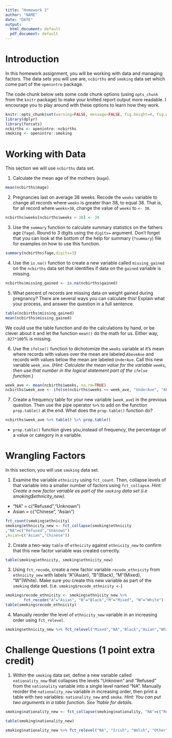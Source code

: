 ```yaml
---
title: "Homework 2"
author: "NAME"
date: "DATE"
output:
  html_document: default
  pdf_document: default
---
```


# Introduction

In this homework assignment, you will be working with data and managing factors. The data sets you will use are, `ncbirths` and `smoking` data set which come part of the `openintro` package.

The code chunk below sets some code chunk options (using `opts_chunk` from the `knitr` package) to make your knitted report output more readable. I encourage you to play around with these options to learn how they work. 

```r
knitr::opts_chunk$set(warning=FALSE, message=FALSE, fig.height=4, fig.width=5, fig.align='center') 
library(dplyr)
library(forcats)
ncbirths <- openintro::ncbirths
smoking <- openintro::smoking
```

# Working with Data

This section we will use `ncbirths` data set. 

1. Calculate the mean age of the mothers (`mage`).
```r
mean(ncbirths$mage)
```

2. Pregnancies last on average 38 weeks. Recode the `weeks` variable to change all records where `weeks` is greater than 38, to equal 38. That is, for all record where `weeks>38`, change the value of `weeks` to `<- 38`.

```r
ncbirths$weeks[ncbirths$weeks > 38] <- 38
```

3. Use the `summary` function to calculate summary statistics on the fathers age (`fage`). Round to 3 digits using the `digits=` argument. Don't forget that you can look at the bottom of the help for summary (`?summary`) file for examples on how to use this function.  
```r
summary(ncbirths$fage,digits=3)
```

4. Use the `is.na()` function to create a new variable called `missing_gained` on the `ncbirths` data set that identifies if data on the `gained` variable is missing.

```r
ncbirths$missing_gained <- is.na(ncbirths$gained)
```
   
5. What percent of records are missing data on weight gained during pregnancy? There are several ways you can calculate this! Explain what your process, and answer the question in a full sentence. 

```r
table(ncbirths$missing_gained)
mean(ncbirths$missing_gained)
```

We could use the table function and do the calculations by hand, or be clever about it and let the function `mean()` do the math for us. Either way, `.027*100`% is missing.


6. Use the `ifelse()` function to dichotomize the `weeks` variable at it's mean where records with values over the mean are labeled `AboveAve` and records with values below the mean are labeled `UnderAve`. Call this new variable `week_ave`. (_Hint: Calculate the mean value for the variable `weeks`, then use that number in the logical statement part of the `ifelse` function._)

```r
week_ave <- mean(ncbirths$weeks, na.rm=TRUE)
ncbirths$week_ave <- ifelse(ncbirths$weeks <= week_ave, "UnderAve", "AboveAve")
```

7. Create a frequency table for your new variable (`week_ave`) in the previous question. Then use the pipe operator `%>%` to add on the function `prop.table()` at the end. What does the `prop.table()` function do? 

```r
ncbirths$week_ave %>% table() %>% prop.table()
```
* `prop.table()` function gives you,instead of frequency, the percentage  of a value or category in a variable. 

# Wrangling Factors 

In this section, you will use `smoking` data set.

1. Examine the variable `ethnicity` using `fct_count`. Then, collapse levels of that variable into a smaller number of factors using `fct_collapse`. _Hint: Create a new factor variable as part of the `smoking` data set (i.e smoking$ethnicity_new)._

* "NA" = c("Refused","Unknown")
* Asian = c("Chinese", "Asian")

```r
fct_count(smoking$ethnicity)
smoking$ethnicity_new <- fct_collapse(smoking$ethnicity
,"NA"=c("Refused","Unknown")
,Asian=c("Asian","Chinese"))
```

2. Create a two-way `table` of `ethnicity` against `ethnicity_new` to confirm that this new factor variable was created correctly.

```r
table(smoking$ethnicity, smoking$ethnicity_new)
```

3. Using `fct_recode`, create a new factor variable `recode_ethnicity` from `ethnicity_new` with labels "A"(Asian), "B"(Black), "M"(Mixed), "W"(White). Make sure you create this new variable as part of the `smoking` data set. (i.e. `smoking$recode_ethnicity <-`) 

```r
smoking$recode_ethnicity <- smoking$ethnicity_new %>% 
        fct_recode("A"="Asian", "B"="Black","M"="Mixed", "W"="White")
table(smoking$recode_ethnicity)
```


4.  Manually reorder the level of `ethnicity_new` variable in an increasing order using `fct_relevel`.

```r
smoking$ethnicity_new %>% fct_relevel("Mixed","NA","Black","Asian","White") %>% table()
```



# Challenge Questions (1 point extra credit)

1. Within the `smoking` data set, define a new variable called `nationality_new` that collapses the levels "Unknown" and "Refused" from the `nationality` variable into a single level named "NA". Manually reorder the `nationality_new` variable in increasing order, then print a table with two variables: `nationality_new` and `smoke`.
_Hint: You can put two arguments in a table function. See ?table for details._

```r
smoking$nationality_new <- fct_collapse(smoking$nationality, "NA"=c("Refused","Unknown"))

table(smoking$nationality_new)

smoking$nationality_new %>% fct_relevel("NA", "Irish", "Welsh", "Other","Scottish","British","English") %>% table(smoking$smoke)
```